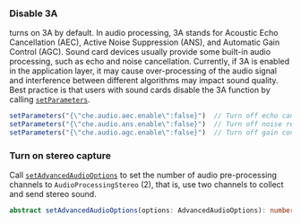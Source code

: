<PlatformWrapper platform="electron">

### Disable 3A

<Vg k="VSDK" /> turns on 3A by default. In audio processing, 3A stands for Acoustic Echo Cancellation (AEC), Active Noise Suppression (ANS), and Automatic Gain Control (AGC). Sound card devices usually provide some built-in audio processing, such as echo and noise cancellation. Currently, if 3A is enabled in the application layer, it may cause over-processing of the audio signal and interference between different algorithms may impact sound quality. Best practice is that users with sound cards disable the 3A function by calling [`setParameters`](https://api-ref.agora.io/en/video-sdk/electron/4.x/API/class_irtcengine.html#api_irtcengine_setparameters).

```typescript
setParameters("{\"che.audio.aec.enable\":false}")  // Turn off echo cancellation
setParameters("{\"che.audio.ans.enable\":false}")  // Turn off noise reduction
setParameters("{\"che.audio.agc.enable\":false}")  // Turn off gain control
```

### Turn on stereo capture

Call [`setAdvancedAudioOptions`](https://api-ref.agora.io/en/video-sdk/electron/4.x/API/class_irtcengine.html#api_irtcengine_setadvancedaudiooptions) to set the number of audio pre-processing channels to `AudioProcessingStereo` (2), that is, use two channels to collect and send stereo sound.

```typescript
abstract setAdvancedAudioOptions(options: AdvancedAudioOptions): number;
```

</PlatformWrapper>
